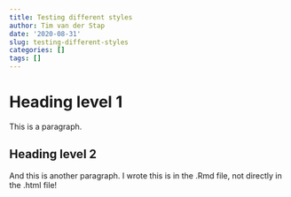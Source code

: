 ```yaml
---
title: Testing different styles
author: Tim van der Stap
date: '2020-08-31'
slug: testing-different-styles
categories: []
tags: []
---
```


<main>
  <h1>Heading level 1</h1>
  <p> This is a paragraph.</p>
  
  <h2>Heading level 2</h2>
  <p> And this is another paragraph. I wrote this is in the .Rmd file, not directly in the .html file!
  </main>

